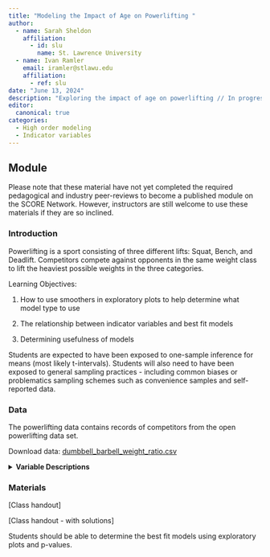 ```yaml
---
title: "Modeling the Impact of Age on Powerlifting "
author:
  - name: Sarah Sheldon
    affiliation:
      - id: slu
        name: St. Lawrence University
  - name: Ivan Ramler
    email: iramler@stlawu.edu
    affiliation:
      - ref: slu
date: "June 13, 2024"
description: "Exploring the impact of age on powerlifting // In progress"
editor: 
  canonical: true
categories:
  - High order modeling 
  - Indicator variables 
---
```


## Module

Please note that these material have not yet completed the required pedagogical and industry peer-reviews to become a published module on the SCORE Network. However, instructors are still welcome to use these materials if they are so inclined.

### Introduction

Powerlifting is a sport consisting of three different lifts: Squat, Bench, and Deadlift. Competitors compete against opponents in the same weight class to lift the heaviest possible weights in the three categories.




::: {.callout-note collapse="true" title="Learning Objectives" appearance="minimal"}
Learning Objectives:

1. How to use smoothers in exploratory plots to help determine what model type to use

2. The relationship between indicator variables and best fit models

3.  Determining usefulness of models

:::

::: {.callout-note collapse="true" title="Methods" appearance="minimal"}

Students are expected to have been exposed to one-sample inference for means (most likely t-intervals). Students will also need to have been exposed to general sampling practices - including common biases or problematics sampling schemes such as convenience samples and self-reported data.
:::



### Data

The powerlifting data contains records of competitors from the open powerlifting data set. 

Download data: [dumbbell_barbell_weight_ratio.csv](https://data.scorenetwork.org/data/dumbbell_barbell_weight_ratio.csv){target="_blank"}

<details>

<summary><b>Variable Descriptions</b></summary>

| Variable | Description                                             |
|----------|---------------------------------------------------------|
|Name   | Name of the competitor |
|Sex | Sex of the competitor |
|Event | |
|Equipment| Use of equipment during the competition|
|Age | |
|AgeClass | |
|BirthYearClass | |
|Division | |
|BodyweightKg | |
|Best3DeadliftKg | |

</details>


### Materials

[Class handout]

[Class handout - with solutions]

::: {.callout-note collapse="true" title="Conclusion" appearance="minimal"}
Students should be able to determine the best fit models using exploratory plots and p-values.
:::
